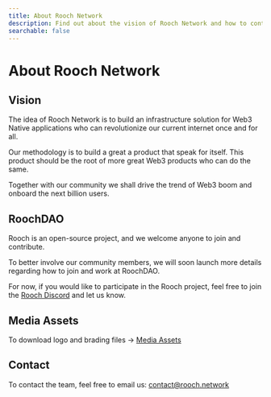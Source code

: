 ```yaml
---
title: About Rooch Network
description: Find out about the vision of Rooch Network and how to contribute.
searchable: false
---
```



# About Rooch Network

## Vision

The idea of Rooch Network is to build an infrastructure solution for Web3 Native applications who can revolutionize our current internet once and for all.

Our methodology is to build a great a product that speak for itself. This product should be the root of more great Web3 products who can do the same.

Together with our community we shall drive the trend of Web3 boom and onboard the next billion users.

## RoochDAO

Rooch is an open-source project, and we welcome anyone to join and contribute.

To better involve our community members, we will soon launch more details regarding how to join and work at RoochDAO.

For now, if you would like to participate in the Rooch project, feel free to join the [Rooch Discord](https://discord.gg/rooch) and let us know.

## Media Assets

To download logo and brading files → [Media Assets](/brand)

## Contact

To contact the team, feel free to email us: contact@rooch.network

<About />
